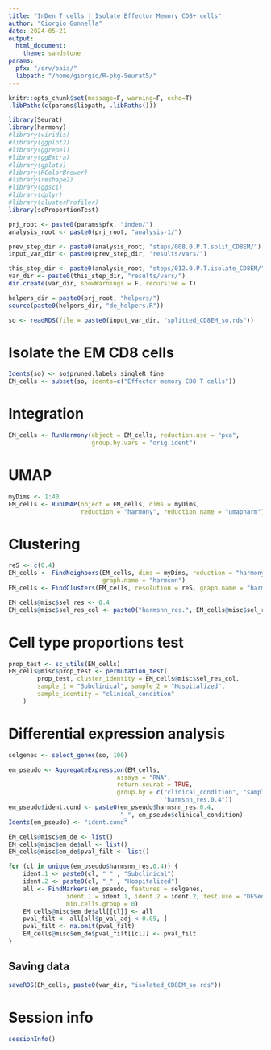 ```yaml
---
title: "InDen T cells | Isolate Effector Memory CD8+ cells"
author: "Giorgio Gonnella"
date: 2024-05-21
output:
  html_document:
    theme: sandstone
params:
  pfx: "/srv/baia/"
  libpath: "/home/giorgio/R-pkg-Seurat5/"
---
```


```r
knitr::opts_chunk$set(message=F, warning=F, echo=T)
.libPaths(c(params$libpath, .libPaths()))

library(Seurat)
library(harmony)
#library(viridis)
#library(ggplot2)
#library(ggrepel)
#library(ggExtra)
#library(gplots)
#library(RColorBrewer)
#library(reshape2)
#library(ggsci)
#library(dplyr)
#library(clusterProfiler)
library(scProportionTest)

prj_root <- paste0(params$pfx, "inden/")
analysis_root <- paste0(prj_root, "analysis-1/")

prev_step_dir <- paste0(analysis_root, "steps/008.0.P.T.split_CD8EM/")
input_var_dir <- paste0(prev_step_dir, "results/vars/")

this_step_dir <- paste0(analysis_root, "steps/012.0.P.T.isolate_CD8EM/")
var_dir <- paste0(this_step_dir, "results/vars/")
dir.create(var_dir, showWarnings = F, recursive = T)

helpers_dir = paste0(prj_root, "helpers/")
source(paste0(helpers_dir, "de_helpers.R"))
```

```r
so <- readRDS(file = paste0(input_var_dir, "splitted_CD8EM_so.rds"))
```

# Isolate the EM CD8 cells

```r
Idents(so) <- so$pruned.labels_singleR_fine
EM_cells <- subset(so, idents=c("Effector memory CD8 T cells"))
```

# Integration

```r
EM_cells <- RunHarmony(object = EM_cells, reduction.use = "pca",
                       group.by.vars = "orig.ident")
```

# UMAP

```r
myDims <- 1:40
EM_cells <- RunUMAP(object = EM_cells, dims = myDims,
                    reduction = "harmony", reduction.name = "umapharm")
```

# Clustering

```r
reS <- c(0.4)
EM_cells <- FindNeighbors(EM_cells, dims = myDims, reduction = "harmony",
                          graph.name = "harmsnn")
EM_cells <- FindClusters(EM_cells, resolution = reS, graph.name = "harmsnn")

EM_cells@misc$sel_res <- 0.4
EM_cells@misc$sel_res_col <- paste0("harmsnn_res.", EM_cells@misc$sel_res)
```

# Cell type proportions test

```r
prop_test <- sc_utils(EM_cells)
EM_cells@misc$prop_test <- permutation_test(
        prop_test, cluster_identity = EM_cells@misc$sel_res_col,
        sample_1 = "Subclinical", sample_2 = "Hospitalized",
        sample_identity = "clinical_condition"
    )
```

# Differential expression analysis

```r
selgenes <- select_genes(so, 100)
```

```r
em_pseudo <- AggregateExpression(EM_cells,
                              assays = "RNA",
                              return.seurat = TRUE,
                              group.by = c("clinical_condition", "sample",
                                           "harmsnn_res.0.4"))
em_pseudo$ident.cond <- paste0(em_pseudo$harmsnn_res.0.4,
                               "_", em_pseudo$clinical_condition)
Idents(em_pseudo) <- "ident.cond"

EM_cells@misc$em_de <- list()
EM_cells@misc$em_de$all <- list()
EM_cells@misc$em_de$pval_filt <- list()

for (cl in unique(em_pseudo$harmsnn_res.0.4)) {
    ident.1 <- paste0(cl, "_" , "Subclinical")
    ident.2 <- paste0(cl, "_" , "Hospitalized")
    all <- FindMarkers(em_pseudo, features = selgenes,
                ident.1 = ident.1, ident.2 = ident.2, test.use = "DESeq2",
                min.cells.group = 0)
    EM_cells@misc$em_de$all[[cl]] <- all
    pval_filt <- all[all$p_val_adj < 0.05, ]
    pval_filt <- na.omit(pval_filt)
    EM_cells@misc$em_de$pval_filt[[cl]] <- pval_filt
}
```

## Saving data

```r
saveRDS(EM_cells, paste0(var_dir, "isolated_CD8EM_so.rds"))
```
# Session info

```r
sessionInfo()
```
